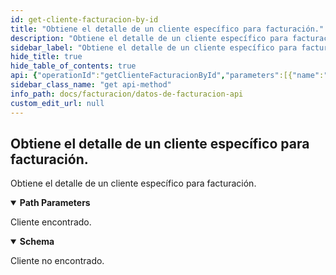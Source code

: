 ```yaml
---
id: get-cliente-facturacion-by-id
title: "Obtiene el detalle de un cliente específico para facturación."
description: "Obtiene el detalle de un cliente específico para facturación."
sidebar_label: "Obtiene el detalle de un cliente específico para facturación."
hide_title: true
hide_table_of_contents: true
api: {"operationId":"getClienteFacturacionById","parameters":[{"name":"id","in":"path","description":"Identificador del cliente a obtener.","required":true,"schema":{"type":"integer","minimum":1}}],"responses":{"200":{"description":"Cliente encontrado.","content":{"application/json":{"schema":{"type":"object","properties":{"id":{"type":"integer"},"nombre":{"type":"string"},"cuit":{"type":"string"}},"required":["id","nombre","cuit"],"title":"ClienteFacturacion"}}}},"404":{"description":"Cliente no encontrado."}},"description":"Obtiene el detalle de un cliente específico para facturación.","method":"get","path":"/facturacion/clientes/{id}","servers":[{"url":"https://api-datos-facturacion-v2-equipo-almacenes-test.apps.ocptest.andreani.com.ar"}],"info":{"title":"Datos de Facturación API","version":"1.0.0","description":"Microservicio para gestionar los datos de facturación de los clientes."},"postman":{"name":"Obtiene el detalle de un cliente específico para facturación.","description":{"type":"text/plain"},"url":{"path":["facturacion","clientes",":id"],"host":["{{baseUrl}}"],"query":[],"variable":[{"disabled":false,"description":{"content":"(Required) Identificador del cliente a obtener.","type":"text/plain"},"type":"any","value":"","key":"id"}]},"header":[{"key":"Accept","value":"application/json"}],"method":"GET"}}
sidebar_class_name: "get api-method"
info_path: docs/facturacion/datos-de-facturacion-api
custom_edit_url: null
---
```



## Obtiene el detalle de un cliente específico para facturación.



Obtiene el detalle de un cliente específico para facturación.

<details style={{"marginBottom":"1rem"}} data-collapsed={false} open={true}><summary style={{}}><strong>Path Parameters</strong></summary><div><ul><ParamsItem className={"paramsItem"} param={{"name":"id","in":"path","description":"Identificador del cliente a obtener.","required":true,"schema":{"type":"integer","minimum":1}}}></ParamsItem></ul></div></details><div><ApiTabs><TabItem label={"200"} value={"200"}><div>

Cliente encontrado.

</div><div><MimeTabs schemaType={"response"}><TabItem label={"application/json"} value={"application/json"}><SchemaTabs><TabItem label={"Schema"} value={"Schema"}><details style={{}} data-collapsed={false} open={true}><summary style={{"textAlign":"left"}}><strong>Schema</strong></summary><div style={{"textAlign":"left","marginLeft":"1rem"}}></div><ul style={{"marginLeft":"1rem"}}><SchemaItem collapsible={false} name={"id"} required={true} schemaName={"integer"} qualifierMessage={undefined} schema={{"type":"integer"}}></SchemaItem><SchemaItem collapsible={false} name={"nombre"} required={true} schemaName={"string"} qualifierMessage={undefined} schema={{"type":"string"}}></SchemaItem><SchemaItem collapsible={false} name={"cuit"} required={true} schemaName={"string"} qualifierMessage={undefined} schema={{"type":"string"}}></SchemaItem></ul></details></TabItem><TabItem label={"Example (from schema)"} value={"Example (from schema)"}><ResponseSamples responseExample={"{\n  \"id\": 0,\n  \"nombre\": \"string\",\n  \"cuit\": \"string\"\n}"} language={"json"}></ResponseSamples></TabItem></SchemaTabs></TabItem></MimeTabs></div></TabItem><TabItem label={"404"} value={"404"}><div>

Cliente no encontrado.

</div><div></div></TabItem></ApiTabs></div>
      